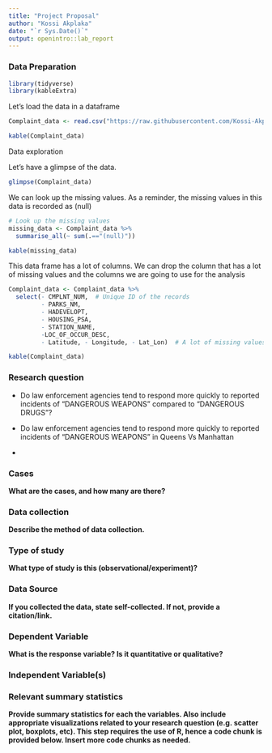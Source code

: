 ---
title: "Project Proposal"
author: "Kossi Akplaka"
date: "`r Sys.Date()`"
output: openintro::lab_report
---

### Data Preparation

```{r setup, echo=TRUE, results='hide', warning=FALSE, message=FALSE}
library(tidyverse)
library(kableExtra)
```

Let's load the data in a dataframe

```{r load-data}
Complaint_data <- read.csv("https://raw.githubusercontent.com/Kossi-Akplaka/Data606-Stats_and_Probability_in_R/main/Project%20Proposal/NYPD_Complaint_Data_Historic.csv")

kable(Complaint_data)
```
Data exploration 

Let's have a glimpse of the data. 
```{r}
glimpse(Complaint_data)
```


We can look up the missing values. As a reminder, the missing values in this data is recorded as (null)

```{r}
# Look up the missing values
missing_data <- Complaint_data %>%
  summarise_all(~ sum(.=="(null)"))

kable(missing_data)
```
This data frame has a lot of columns. We can drop the column that has a lot of missing values and the columns we are going to use for the analysis

```{r}
Complaint_data <- Complaint_data %>% 
  select(- CMPLNT_NUM,  # Unique ID of the records
         - PARKS_NM,
         - HADEVELOPT, 
         - HOUSING_PSA,
         - STATION_NAME, 
         -LOC_OF_OCCUR_DESC,
         - Latitude, - Longitude, - Lat_Lon)  # A lot of missing values

kable(Complaint_data)
```




### Research question 

- Do law enforcement agencies tend to respond more quickly to reported incidents of "DANGEROUS WEAPONS" compared to "DANGEROUS DRUGS"? 

- Do law enforcement agencies tend to respond more quickly to reported incidents of "DANGEROUS WEAPONS" in Queens Vs Manhattan 

- 



### Cases 

**What are the cases, and how many are there?**



### Data collection 

**Describe the method of data collection.**



### Type of study 

**What type of study is this (observational/experiment)?**



### Data Source 

**If you collected the data, state self-collected. If not, provide a citation/link.**




### Dependent Variable

**What is the response variable? Is it quantitative or qualitative?**



### Independent Variable(s)




### Relevant summary statistics 

**Provide summary statistics for each the variables. Also include appropriate visualizations related to your research question (e.g. scatter plot, boxplots, etc). This step requires the use of R, hence a code chunk is provided below. Insert more code chunks as needed.**

```{r}

```

